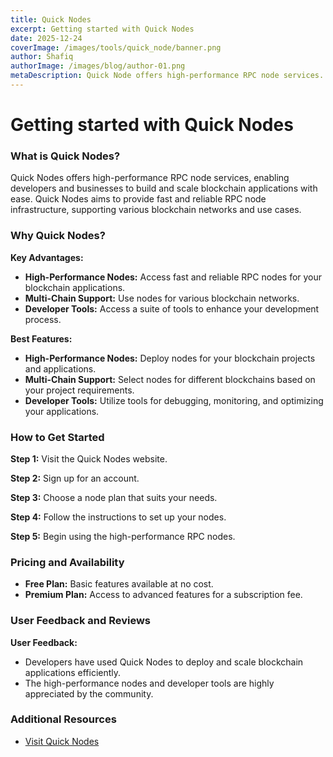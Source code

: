 ```yaml
---
title: Quick Nodes
excerpt: Getting started with Quick Nodes
date: 2025-12-24
coverImage: /images/tools/quick_node/banner.png
author: Shafiq
authorImage: /images/blog/author-01.png
metaDescription: Quick Node offers high-performance RPC node services. Learn what it is & get started with it today. Find Dexscreener, Solana Explorer and other tools today.
---
```


# Getting started with Quick Nodes

### What is Quick Nodes?

Quick Nodes offers high-performance RPC node services, enabling developers and businesses to build and scale blockchain applications with ease. Quick Nodes aims to provide fast and reliable RPC node infrastructure, supporting various blockchain networks and use cases.

### Why Quick Nodes?

**Key Advantages:**
- **High-Performance Nodes:** Access fast and reliable RPC nodes for your blockchain applications.
- **Multi-Chain Support:** Use nodes for various blockchain networks.
- **Developer Tools:** Access a suite of tools to enhance your development process.

**Best Features:**
- **High-Performance Nodes:** Deploy nodes for your blockchain projects and applications.
- **Multi-Chain Support:** Select nodes for different blockchains based on your project requirements.
- **Developer Tools:** Utilize tools for debugging, monitoring, and optimizing your applications.

### How to Get Started

**Step 1:** Visit the Quick Nodes website.

**Step 2:** Sign up for an account.

**Step 3:** Choose a node plan that suits your needs.

**Step 4:** Follow the instructions to set up your nodes.

**Step 5:** Begin using the high-performance RPC nodes.

### Pricing and Availability

- **Free Plan:** Basic features available at no cost.
- **Premium Plan:** Access to advanced features for a subscription fee.

### User Feedback and Reviews

**User Feedback:**
- Developers have used Quick Nodes to deploy and scale blockchain applications efficiently.
- The high-performance nodes and developer tools are highly appreciated by the community.

### Additional Resources

- [Visit Quick Nodes](https://quicknodes.io)